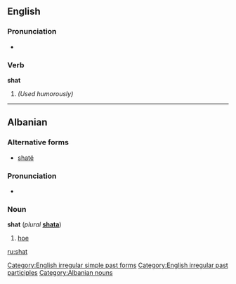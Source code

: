 ==English==

===Pronunciation===
*{{IPA|/ʃæt/}}
*:{{rhymes|æt}}

===Verb===
'''shat'''

# ''(Used humorously)'' {{past of|shit}}

[[Category:English irregular simple past forms]]
[[Category:English irregular past participles]]

----

==Albanian==

===Alternative forms===
*[[shatë]]

===Pronunciation===
*{{IPA|/ʃat/}}

===Noun===
'''shat''' {{m}} (''plural'' '''[[shata]]''')

# [[hoe]]

[[Category:Albanian nouns]]

[[ru:shat]]